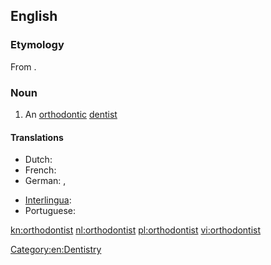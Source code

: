 ==English==

===Etymology===
From {{suffix|orthodontic|ist}}.

===Noun===
{{en-noun}}

# An [[orthodontic]] [[dentist]]

====Translations====
{{trans-top|orthodontic dentist}}
* Dutch: {{t-|nl|orthodontist}}
* French: {{t|fr|orthodontiste|m|f}}
* German: {{t|de|Kieferorthopäde|m}}, {{t|de|Kieferorthopädin|f}}
{{trans-mid}}
* [[Interlingua]]: {{t|ia|orthodontista}}
* Portuguese: {{t|pt|ortodontista|m|f}}
{{trans-bottom}}

[[Category:en:Dentistry]]

[[kn:orthodontist]]
[[nl:orthodontist]]
[[pl:orthodontist]]
[[vi:orthodontist]]